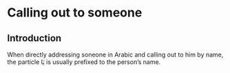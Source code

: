 # Calling out to someone

## Introduction

When directly addressing soneone in Arabic and calling out to him by name, the particle [يَا]{.ar} is usually prefixed to the person's name.
